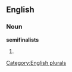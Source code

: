 
==English==

===Noun===
'''semifinalists'''

# {{plural of|[[semifinalist]]}}

[[Category:English plurals]]